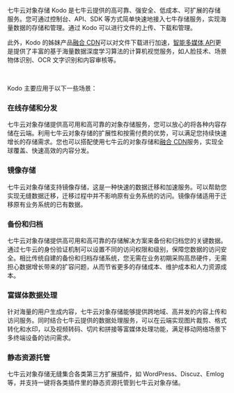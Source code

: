 七牛云对象存储 Kodo 是七牛云提供的高可靠、强安全、低成本、可扩展的存储服务。您可通过控制台、API、SDK 等方式简单快速地接入七牛存储服务，实现海量数据的存储和管理。通过 Kodo 可以进行文件的上传、下载和管理。

此外，Kodo 的姊妹产品[融合 CDN](https://www.qiniu.com/products/fusion)可以对文件下载进行加速，[智能多媒体 API](https://www.qiniu.com/products/dora)更是提供了丰富的基于海量数据深度学习算法的计算机视觉服务，如人脸技术、场景物体识别、OCR 文字识别和内容审核等。

<br>

Kodo 主要应用于以下一些场景：

### **在线存储和分发**

七牛云对象存储提供高可用和高可靠的对象存储服务，您可以放心的将各种内容存储在云端。利用七牛云对象存储的扩展性和按需付费的优势，可以满足您持续快速增长的存储需求。您也可以搭配使用七牛云的对象存储和[融合 CDN](https://www.qiniu.com/products/fusion)服务，实现全球覆盖、快速高效的内容分发。

### **镜像存储**

七牛云对象存储支持镜像存储，这是一种快速的数据迁移和加速服务。可以帮助您实现无缝数据迁移，迁移过程中并不影响原有业务系统的访问。镜像存储适用于迁移原有业务系统的已有数据。

### **备份和归档**

七牛云对象存储提供高可用和高可靠的存储解决方案来备份和归档您的关键数据。通过七牛云的身份验证机制可以设置不同的访问权限和级别，保障您数据的访问安全。相比传统自建的备份和归档存储系统，您无需在业务初期采购高昂硬件，无需担心数据增长带来的扩容问题，从而节省更多的存储成本、维护成本和人力资源成本。

### **富媒体数据处理**

针对海量的用户生成内容，七牛云对象存储能够提供跨地域、高并发的内容上传和访问服务。同时结合七牛云提供的数据处理服务，可以在云端实现图片裁剪、格式转化和水印，以及视频转码、切片和拼接等富媒体处理功能，满足移动网络场景下多终端设备的访问需求。

### **静态资源托管**

七牛云对象存储无缝集合各类第三方扩展插件，如 WordPress、Discuz、Emlog 等，并支持一键将各类插件里的静态资源托管到七牛云对象存储。